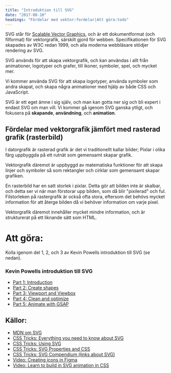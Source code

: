 ```yaml
---
title: "Introduktion till SVG"
date: "2017-08-10"
headings: "Fördelar med vektor:fordelar|Att göra:todo"
---
```


SVG står för [Scalable Vector Graphics](https://sv.wikipedia.org/wiki/Scalable_Vector_Graphics), och är ett dokumentformat (och filformat) för vektorgrafik, särskilt gjord för webben. Specifikationen för SVG skapades av W3C redan 1999, och alla moderna webbläsare stödjer rendering av SVG.

SVG används för att skapa vektorgrafik, och kan användas i allt från animationer, logotyper och grafer, till ikoner, symboler, spel, och mycket mer.

Vi kommer använda SVG för att skapa logotyper, använda symboler som andra skapat, och skapa några animationer med hjälp av både CSS och JavaScript.

SVG är ett eget ämne i sig själv, och man kan gotta ner sig och bli expert i endast SVG om man vill. Vi kommer gå igenom SVG ganska ytligt, och fokusera på **skapande**, **användning**, och **animation**.

<span id="fordelar"></span>

## Fördelar med vektorgrafik jämfört med rasterad grafik (rasterbild)

I datorgrafik är rasterad grafik är det vi traditionellt kallar bilder; Pixlar i olika färg uppbyggda på ett rutnät som gemensamt skapar grafik.

Vektorgrafik däremot är uppbyggd av matematiska funktioner för att skapa linjer och symboler så som rektangler och cirklar som gemensamt skapar grafiken.

En rasterbild har en satt storlek i pixlar. Detta gör att bilden inte är skalbar, och detta ser vi när man förstorar upp bilden, som då blir "pixilerad" och ful. Filstorleken på rastergrafik är också ofta stora, eftersom det behövs mycket information för att återge bilden då vi behöver information om varje pixel.

Vektorgrafik däremot innehåller mycket mindre information, och är strukturerat på ett liknande sätt som HTML.

<span id="todo"></span>

# Att göra:

Kolla igenom del 1, 2, och 3 av Kevin Powells introduktion till SVG (se nedan).

### Kevin Powells introduktion till SVG

- [Part 1: Introduction](https://www.youtube.com/watch?v=ZJSCl6XEdP8)
- [Part 2: Create shapes](https://www.youtube.com/watch?v=9Y4P3FvZ5bg)
- [Part 3: Viewport and Viewbox](https://www.youtube.com/watch?v=TBYJ2V1jAlA)
- [Part 4: Clean and optimize](https://www.youtube.com/watch?v=cWh0de8IhX4)
- [Part 5: Animate with GSAP](https://www.youtube.com/watch?v=4XJ8yS0zpa4)

## Källor:

- [MDN om SVG](https://developer.mozilla.org/en-US/docs/Web/SVG)
- [CSS Tricks: Everything you need to know about SVG](https://css-tricks.com/lodge/svg/)
- [CSS Tricks: Using SVG](https://css-tricks.com/using-svg/)
- [CSS Tricks: SVG Properties and CSS](https://css-tricks.com/svg-properties-and-css/)
- [CSS Tricks: SVG Compendium (links about SVG)](https://css-tricks.com/mega-list-svg-information/)
- [Video: Creating icons in Figma](https://www.youtube.com/watch?v=B_KeOTlDdSQ)
- [Video: Learn to build in SVG animation in CSS](https://www.youtube.com/watch?v=gWai7fYp9PY)
